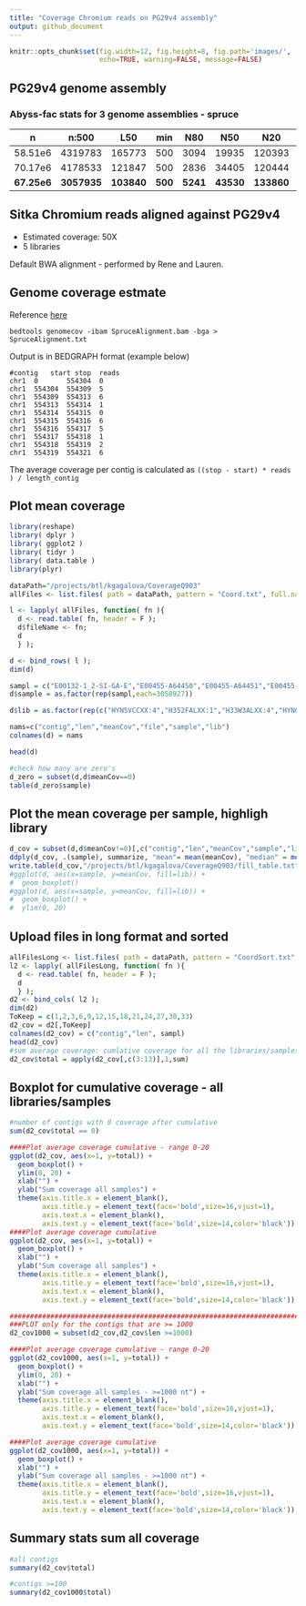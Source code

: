 ```yaml
---
title: "Coverage Chromium reads on PG29v4 assembly"
output: github_document
---
```


```r
knitr::opts_chunk$set(fig.width=12, fig.height=8, fig.path='images/',
                      echo=TRUE, warning=FALSE, message=FALSE)
```

## PG29v4 genome assembly

### Abyss-fac stats for 3 genome assemblies - spruce

|n  |n:500	|L50	|min	|N80	|N50	|N20	|E-size	|max	|sum	|name	|
|:-------:|:-------:|:-----:|:---:|:---:|:-----:|:-----:|:-----:|:-------:|:-------:|:-------------:|
|58.51e6	|4319783	|165773	|500	|3094	|19935	|120393	|69093	|1347868	|22.42e9	|ws77111sealed1.fa|
|70.17e6	|4178533	|121847	|500	|2836	|34405	|120444	|70925	|1446508	|20.78e9	|PG29_V3.fa	|
|**67.25e6**|**3057935**|**103840**|**500**|**5241**|**43530**|**133860**|**79575**|**1448480**|**20.65e9**|**PG29_V4.fa**|

## Sitka Chromium reads aligned against PG29v4

- Estimated coverage: 50X
- 5 libraries

Default BWA alignment - performed by Rene and Lauren. 

## Genome coverage estmate

Reference [here](http://bedtools.readthedocs.io/en/latest/content/tools/genomecov.html)

```
bedtools genomecov -ibam SpruceAlignment.bam -bga > SpruceAlignment.txt
```

Output is in BEDGRAPH format (example below)

```
#contig   start stop  reads
chr1  0       554304  0
chr1  554304  554309  5
chr1  554309  554313  6
chr1  554313  554314  1
chr1  554314  554315  0
chr1  554315  554316  6
chr1  554316  554317  5
chr1  554317  554318  1
chr1  554318  554319  2
chr1  554319  554321  6
```

The average coverage per contig is calculated as ```((stop - start) * reads ) / length_contig```

## Plot mean coverage

```r
library(reshape)
library( dplyr )
library( ggplot2 )
library( tidyr )
library( data.table )
library(plyr)

dataPath="/projects/btl/kgagalova/CoverageQ903"
allFiles <- list.files( path = dataPath, pattern = "Coord.txt", full.names = TRUE )

l <- lapply( allFiles, function( fn ){
  d <- read.table( fn, header = F );
  d$fileName <- fn;
  d
  } );

d <- bind_rows( l );
dim(d)

sampl = c("E00132-1_2-SI-GA-E","E00455-A64450","E00455-A64451","E00455-A64452","E00455-A64453","E00457-A64450","E00457-A64451","E00457-A64452","E00457-A64453","E00458-SI-GA-E3","E00459-E00132")
d$sample = as.factor(rep(sampl,each=3058927))

d$lib = as.factor(rep(c("HYN5VCCXX:4","H352FALXX:1","H33W3ALXX:4","HYNCTCCXX:8","H33YVALXX:3"),c(3058927,3058927*4,3058927*4,3058927,3058927)))

nams=c("contig","len","meanCov","file","sample","lib")
colnames(d) = nams

head(d)

#check how many are zero's
d_zero = subset(d,d$meanCov==0)
table(d_zero$sample)
```

## Plot the mean coverage per sample, highligh library

```r
d_cov = subset(d,d$meanCov!=0)[,c("contig","len","meanCov","sample","lib")]
ddply(d_cov, .(sample), summarize, "mean"= mean(meanCov), "median" = median(meanCov), "sd" = sd(meanCov), "mad" = mad(meanCov))
write.table(d_cov,"/projects/btl/kgagalova/CoverageQ903/fill_table.txt",quote=F,row.names=F)
#ggplot(d, aes(x=sample, y=meanCov, fill=lib)) +
#  geom_boxplot()
#ggplot(d, aes(x=sample, y=meanCov, fill=lib)) +
#  geom_boxplot() +
#  ylim(0, 20)
```

## Upload files  in long	format and sorted

```r
allFilesLong <- list.files( path = dataPath, pattern = "CoordSort.txt", full.names = TRUE )
l2 <- lapply( allFilesLong, function( fn ){
  d <- read.table( fn, header = F );
  d
  } );
d2 <- bind_cols( l2 );
dim(d2)
ToKeep = c(1,2,3,6,9,12,15,18,21,24,27,30,33)
d2_cov = d2[,ToKeep]
colnames(d2_cov) = c("contig","len", sampl)
head(d2_cov)
#sum average coverage: cumlative coverage for all the libraries/samples
d2_cov$total = apply(d2_cov[,c(3:13)],1,sum)
```

## Boxplot for cumulative coverage - all libraries/samples

```r
#number of contigs with 0 coverage after cumulative
sum(d2_cov$total == 0)

####Plot average coverage cumulative - range 0-20
ggplot(d2_cov, aes(x=1, y=total)) +
  geom_boxplot() +
  ylim(0, 20) +
  xlab("") +
  ylab("Sum coverage all samples") +
  theme(axis.title.x = element_blank(),
        axis.title.y = element_text(face='bold',size=16,vjust=1),
        axis.text.x = element_blank(),
        axis.text.y = element_text(face='bold',size=14,color='black'))
####Plot average coverage cumulative
ggplot(d2_cov, aes(x=1, y=total)) +
  geom_boxplot() + 
  xlab("") +
  ylab("Sum coverage all samples") +
  theme(axis.title.x = element_blank(),
        axis.title.y = element_text(face='bold',size=16,vjust=1),
        axis.text.x = element_blank(),
        axis.text.y = element_text(face='bold',size=14,color='black'))

#########################################################################
###PLOT only for the contigs that are >= 1000
d2_cov1000 = subset(d2_cov,d2_cov$len >=1000)

####Plot average coverage cumulative - range 0-20
ggplot(d2_cov1000, aes(x=1, y=total)) +
  geom_boxplot() +
  ylim(0, 20) +
  xlab("") +
  ylab("Sum coverage all samples - >=1000 nt") +
  theme(axis.title.x = element_blank(),
        axis.title.y = element_text(face='bold',size=16,vjust=1),
        axis.text.x = element_blank(),
        axis.text.y = element_text(face='bold',size=14,color='black'))

####Plot average coverage cumulative
ggplot(d2_cov1000, aes(x=1, y=total)) +
  geom_boxplot() + 
  xlab("") +
  ylab("Sum coverage all samples - >=1000 nt") +
  theme(axis.title.x = element_blank(),
        axis.title.y = element_text(face='bold',size=16,vjust=1),
        axis.text.x = element_blank(),
        axis.text.y = element_text(face='bold',size=14,color='black'))
```

## Summary stats sum all coverage 

```r
#all contigs
summary(d2_cov$total)

#contigs >=100
summary(d2_cov1000$total)
```